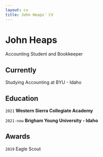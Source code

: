 ```yaml
---
layout: cv
title: John Heaps' CV
---
```

# John Heaps
Accounting Student and Bookkeeper


## Currently

Studying Accounting at BYU - Idaho


## Education

`2021`
__Western Sierra Collegiate Academy__

`2021-now`
__Brigham Young University - Idaho__




## Awards

`2019`
Eagle Scout







<!-- ### Footer

Last updated: May 2013 -->